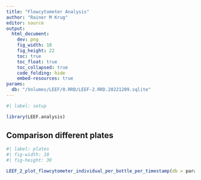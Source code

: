 ```yaml
---
title: "Flowcytometer Analysis"
author: "Rainer M Krug"
editor: source
output:
  html_document:
    dev: png
    fig_width: 10
    fig_height: 22
    toc: true
    toc_float: true
    toc_collapsed: true
    code_folding: hide
    embed-resources: true
params:
  db: "/Volumes/LEEF/0.RRD/LEEF-2.RRD.20221209.sqlite"
---
```


```r
#| label: setup

library(LEEF.analysis)
```
## Comparison different plates


```r
#| label: plates
#| fig-width: 10
#| fig-height: 30

LEEF_2_plot_flowcytometer_individual_per_bottle_per_timestamp(db = params$db)
```
